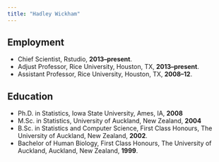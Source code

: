```yaml
---
title: "Hadley Wickham"
---
```


## Employment

-   Chief Scientist, Rstudio, **2013--present**.
-   Adjust Professor, Rice University, Houston, TX, **2013--present**.
-   Assistant Professor, Rice University, Houston, TX, **2008--12**.

## Education

-   Ph.D. in Statistics, Iowa State University, Ames, IA,  **2008**
-   M.Sc. in Statistics, University of Auckland, New Zealand, **2004**
-   B.Sc. in Statistics and Computer Science, First Class Honours, The University of Auckland, New Zealand, **2002**.
-   Bachelor of Human Biology, First Class Honours, The University of Auckland, Auckland, New Zealand, **1999**.
